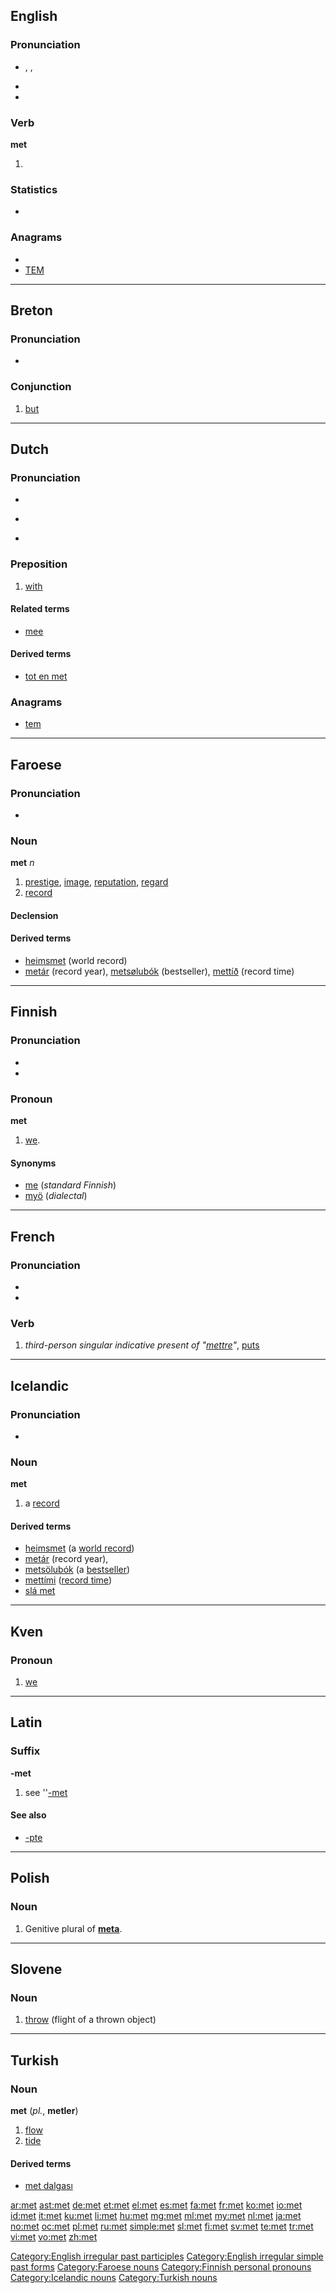 {{also|Met|-met|MET}}
==English==
{{wikipedia}}

===Pronunciation===
* {{enPR|met}}, {{IPA|/mɛt/}}, {{SAMPA|/mEt/}}
* {{audio|en-us-met.ogg|Audio (US)}}
* {{rhymes|ɛt}}

===Verb===
'''met'''

# {{past of|[[meet]]}}

===Statistics===
* {{rank|able|five|need|394|met|boy|c.|strong}}

===Anagrams===
* {{alphagram|[[EMT#English|EMT]]}}
* [[TEM#English|TEM]]

[[Category:English irregular past participles]]
[[Category:English irregular simple past forms]]

----

==Breton==

===Pronunciation===
* {{IPA|/mɛd/|lang=br}}

===Conjunction===
{{infl|br|conjunction}}

# [[but]]

----

==Dutch==

===Pronunciation===
* {{IPA|/mɛt/|lang=nl}}
* {{qualifier|Flemish}} {{IPA|/mɛ/|lang=nl}}
* {{audio|Nl-met.ogg|audio}}

===Preposition===
{{infl|nl|preposition}}

# [[with]]

====Related terms====
* [[mee#Dutch|mee]]

====Derived terms====
* [[tot en met]]

===Anagrams===
* [[tem#Dutch|tem]]

----

==Faroese==

===Pronunciation===
* {{IPA|/meːt/|lang=fo}}

===Noun===
'''met''' ''n''

# [[prestige]], [[image]], [[reputation]], [[regard]]
# [[record]]

====Declension====
{{fo-decl-noun-n3|met}}

====Derived terms====
* [[heimsmet]] (world record)
* [[metár]]  (record year), [[metsølubók]] (bestseller), [[mettíð]] (record time)

[[Category:Faroese nouns]]

----

==Finnish==

===Pronunciation===
* {{hyphenation|met}}
* {{IPA|lang=fi|[met]}}

===Pronoun===
'''met'''

# {{context|personal|dialectal|lang=fi}} [[we]].

====Synonyms====
* [[me#Finnish|me]] (''standard Finnish'')
* [[myö]] (''dialectal'')

[[Category:Finnish personal pronouns]]

----

==French==

===Pronunciation===
* {{IPA|mɛ|lang=fr}}
* {{homophones|mets|lang=fr}}

===Verb===
{{infl|fr|verb form}}

# ''third-person singular indicative present of "[[mettre]]"'', [[put]]s

----

==Icelandic==

===Pronunciation===
* {{IPA|/meːt/|lang=is}}

===Noun===
'''met''' {{n}}

# a [[record]]

====Derived terms====
* [[heimsmet]] (a [[world record]])
* [[metár]]  (record year),
* [[metsölubók]] (a [[bestseller]])
* [[mettími]] ([[record time]])
* [[slá met]]

[[Category:Icelandic nouns]]

----

==Kven==

===Pronoun===
{{infl|fkv|pronoun}}

# {{personal|lang=Kven}} [[we]]

----

==Latin==

===Suffix===
'''-met'''

# see ''[[-met#Latin|-met]]

====See also====
* [[-pte]]

----

==Polish==

===Noun===
{{infl|pl|noun form}}

# Genitive plural of '''[[meta#Polish|meta]]'''.

----

==Slovene==

===Noun===
{{infl|sl|noun|g=m}}

# [[throw]] (flight of a thrown object)

{{tbot entry|Slovene|throw|2008|April|sl}}

----

==Turkish==

===Noun===
'''met''' (''pl.'', '''metler''')

# [[flow]]
# [[tide]]

====Derived terms====
* [[met dalgası]]

[[Category:Turkish nouns]]

[[ar:met]]
[[ast:met]]
[[de:met]]
[[et:met]]
[[el:met]]
[[es:met]]
[[fa:met]]
[[fr:met]]
[[ko:met]]
[[io:met]]
[[id:met]]
[[it:met]]
[[ku:met]]
[[li:met]]
[[hu:met]]
[[mg:met]]
[[ml:met]]
[[my:met]]
[[nl:met]]
[[ja:met]]
[[no:met]]
[[oc:met]]
[[pl:met]]
[[ru:met]]
[[simple:met]]
[[sl:met]]
[[fi:met]]
[[sv:met]]
[[te:met]]
[[tr:met]]
[[vi:met]]
[[vo:met]]
[[zh:met]]